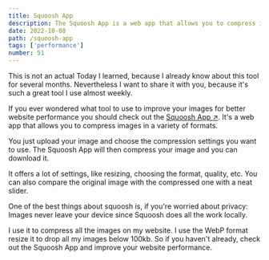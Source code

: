 ```yaml
---
title: Squoosh App
description: The Squoosh App is a web app that allows you to compress images in a variety of formats.
date: 2022-10-08
path: /squoosh-app
tags: ['performance']
number: 51
---
```


This is not an actual Today I learned, because I already know about this tool for several months. Nevertheless I want to share it with you, because it's such a great tool I use almost weekly. 

If you ever wondered what tool to use to improve your images for better website performance you should check out the <a href="https://squoosh.app/" target="_blank">Squoosh App &#8599;</a>. It's a web app that allows you to compress images in a variety of formats.

You just upload your image and choose the compression settings you want to use. The Squoosh App will then compress your image and you can download it.

It offers a lot of settings, like resizing, choosing the format, quality, etc. You can also compare the original image with the compressed one with a neat slider. 

One of the best things about squoosh is, if you're worried about privacy: Images never leave your device since Squoosh does all the work locally.

I use it to compress all the images on my website. I use the WebP format resize it to drop all my images below 100kb. So if you haven't already, check out the Squoosh App and improve your website performance.
